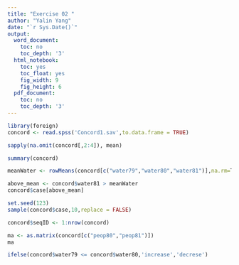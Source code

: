 ```yaml
---
title: "Exercise 02 "
author: "Yalin Yang"
date: "`r Sys.Date()`"
output:
  word_document:
    toc: no
    toc_depth: '3'
  html_notebook:
    toc: yes
    toc_float: yes
    fig_width: 9
    fig_height: 6
  pdf_document:
    toc: no
    toc_depth: '3'
---
```


```r
library(foreign)
concord <- read.spss('Concord1.sav',to.data.frame = TRUE)
```

```r
sapply(na.omit(concord[,2:4]), mean)
```

```r
summary(concord)
```

```r
meanWater <- rowMeans(concord[c("water79","water80","water81")],na.rm=T)
```

```r
above_mean <- concord$water81 > meanWater
concord$case[above_mean]
```


```r
set.seed(123)
sample(concord$case,10,replace = FALSE)
```


```r
concord$seqID <- 1:nrow(concord)
```

```r
ma <- as.matrix(concord[c("peop80","peop81")])
ma
```

```r
ifelse(concord$water79 <= concord$water80,'increase','decrese')
```

